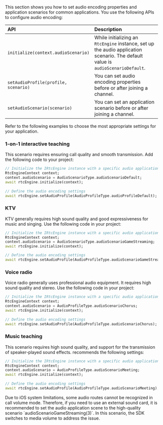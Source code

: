 
<PlatformWrapper platform="flutter">

This section shows you how to set audio encoding properties and application scenarios for common applications. You use the following APIs to configure audio encoding:

| API | Description |
|:--- |:----------- |
| `initialize(context.audioScenario)` | While initializing  an `RtcEngine` instance, set up the audio application scenario. The default value is `audioScenarioDefault`. |
| `setAudioProfile(profile, scenario)`    | You can set audio encoding properties before or after joining a channel. |
| `setAudioScenario(scenario)`           | You can set an application scenario before or after joining a channel. |

Refer to the following examples to choose the most appropriate settings for your application.

### 1-on-1 interactive teaching
This scenario requires ensuring call quality and smooth transmission. Add the following code to your project:


```dart
// Initialize the IRtcEngine instance with a specific audio application scenario
RtcEngineContext context;
context.audioScenario = AudioScenarioType.audioScenarioDefault;
await rtcEngine.initialize(context);
 
// Define the audio encoding settings
await rtcEngine.setAudioProfile(AudioProfileType.audioProfileDefault);
```
### KTV
KTV generally requires high sound quality and good expressiveness for music and singing. Use the following code in your project:

```dart
// Initialize the IRtcEngine instance with a specific audio application scenario
RtcEngineContext context;
context.audioScenario = AudioScenarioType.audioScenarioGameStreaming;
await rtcEngine.initialize(context);

// Define the audio encoding settings
await rtcEngine.setAudioProfile(AudioProfileType.audioScenarioGameStreaming);
```

### Voice radio
Voice radio generally uses professional audio equipment. It requires high sound quality and stereo. Use the following code in your project:

```dart
// Initialize the IRtcEngine instance with a specific audio application scenario
RtcEngineContext context;
context.audioScenario = AudioProfileType.audioScenarioChorus;
await rtcEngine.initialize(context);
 
// Define the audio encoding settings
await rtcEngine.setAudioProfile(AudioProfileType.audioScenarioChorus);
```

### Music teaching
This scenario requires high sound quality, and support for the transmission of speaker-played sound effects. <Vg k="COMPANY"/> recommends the following settings:

```dart
// Initialize the IRtcEngine instance with a specific audio application scenario
RtcEngineContext context;
context.audioScenario = AudioProfileType.audioScenarioMeeting;
await rtcEngine.initialize(context);
 
// Define the audio encoding settings
await rtcEngine.setAudioProfile(AudioProfileType.audioScenarioMeeting);
```

<Admonition type="info" title="Information">
Due to iOS system limitations, some audio routes cannot be recognized in call volume mode. Therefore, if you need to use an external sound card, it is recommended to set the audio application scene to the high-quality scenario `audioScenarioGameStreaming(3)`. In this scenario, the SDK switches to media volume to address the issue.
</Admonition>

</PlatformWrapper>